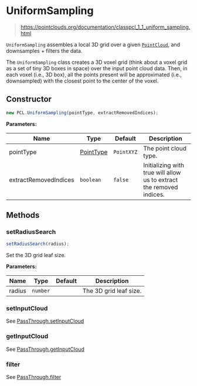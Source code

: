 # UniformSampling

> https://pointclouds.org/documentation/classpcl_1_1_uniform_sampling.html

`UniformSampling` assembles a local 3D grid over a given [`PointCloud`](/docs/api/basic-structures#pointcloud), and downsamples + filters the data.

The `UniformSampling` class creates a 3D voxel grid (think about a voxel grid as a set of tiny 3D boxes in space) over the input point cloud data. Then, in each voxel (i.e., 3D box), all the points present will be approximated (i.e., downsampled) with the closest point to the center of the voxel.

## Constructor

```ts
new PCL.UniformSampling(pointType, extractRemovedIndices);
```

**Parameters:**

| Name                  | Type                                              | Default    | Description                                                          |
| --------------------- | ------------------------------------------------- | ---------- | -------------------------------------------------------------------- |
| pointType             | [PointType](/docs/api/basic-structures#pointtype) | `PointXYZ` | The point cloud type.                                                |
| extractRemovedIndices | `boolean`                                         | `false`    | Initializing with true will allow us to extract the removed indices. |

## Methods

### setRadiusSearch

```ts
setRadiusSearch(radius);
```

Set the 3D grid leaf size.

**Parameters:**

| Name   | Type     | Default | Description            |
| ------ | -------- | ------- | ---------------------- |
| radius | `number` |         | The 3D grid leaf size. |

### setInputCloud

See [PassThrough.setInputCloud](/docs/api/filters/pass-through#setinputcloud)

### getInputCloud

See [PassThrough.getInputCloud](/docs/api/filters/pass-through#getinputcloud)

### filter

See [PassThrough.filter](/docs/api/filters/pass-through#filter)
